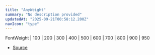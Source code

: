 ```yaml
---
title: "AnyWeight"
summary: "No description provided"
updatedAt: "2025-09-21T00:58:12.200Z"
navIcon: "type"
---
```



FontWeight \| 100 \| 200 \| 300 \| 400 \| 500 \| 600 \| 700 \| 800 \| 900 \| 950

- [Source](https://github.com/NMMTY/LazyCanvas/blob/1d5786684b8ca8d543a4533b2b64f8d093b1e426/packages/lazycanvas/src/types/types.d.ts#L46)